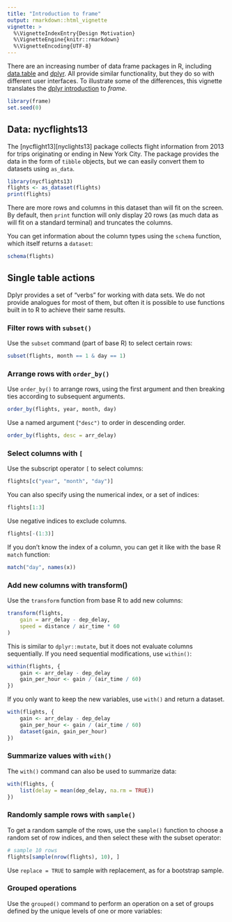 ```yaml
---
title: "Introduction to frame"
output: rmarkdown::html_vignette
vignette: >
  %\VignetteIndexEntry{Design Motivation}
  %\VignetteEngine{knitr::rmarkdown}
  %\VignetteEncoding{UTF-8}
---
```


There are an increasing number of data frame packages in R, including
[data.table][data-table] and [dplyr][dplyr]. All provide similar functionality,
but they do so with different user interfaces. To illustrate some of the
differences, this vignette translates the [dplyr introduction][dplyr-intro] to
*frame*. 

```r
library(frame)
set.seed(0)
```

## Data: nycflights13

The [nycflight13][nyclights13] package collects flight information from 2013 for trips
originating or ending in New York City. The package provides the data in the
form of `tibble` objects, but we can easily convert them to datasets using
`as_data`.

```r
library(nycflights13)
flights <- as_dataset(flights)
print(flights)
```

There are more rows and columns in this dataset than will fit on the screen.
By default, then `print` function will only display 20 rows (as much data as will
fit on a standard terminal) and truncates the columns.

You can get information about the column types using the `schema` function,
which itself returns a `dataset`:

```r
schema(flights)
```

## Single table actions

Dplyr provides a set of "verbs" for working with data sets. We do not provide
analogues for most of them, but often it is possible to use functions built in
to R to achieve their same results.

### Filter rows with `subset()`

Use the `subset` command (part of base R) to select certain rows:

```r
subset(flights, month == 1 & day == 1)
```

### Arrange rows with `order_by()`

Use `order_by()` to arrange rows, using the first argument and then breaking
ties according to subsequent arguments.


```r
order_by(flights, year, month, day)
```

Use a named argument (`"desc")` to order in descending order.

```r
order_by(flights, desc = arr_delay)
```


### Select columns with `[`

Use the subscript operator `[` to select columns:

```r
flights[c("year", "month", "day")]
```

You can also specify using the numerical index, or a set of indices:

```r
flights[1:3]
```

Use negative indices to exclude columns.

```r
flights[-(1:3)]
```

If you don't know the index of a column, you can get it like with the base R
`match` function:

```r
match("day", names(x))
```


### Add new columns with transform()

Use the `transform` function from base R to add new columns:

```r
transform(flights,
    gain = arr_delay - dep_delay,
    speed = distance / air_time * 60
)
```

This is similar to `dplyr::mutate`, but it does not evaluate columns
sequentially. If you need sequential modifications, use `within()`:

```r
within(flights, {
    gain <- arr_delay - dep_delay
    gain_per_hour <- gain / (air_time / 60)
})
```

If you only want to keep the new variables, use `with()` and return a
dataset.

```r
with(flights, {
    gain <- arr_delay - dep_delay
    gain_per_hour <- gain / (air_time / 60)
    dataset(gain, gain_per_hour)
})
```

### Summarize values with `with()`

The `with()` command can also be used to summarize data:

```r
with(flights, {
    list(delay = mean(dep_delay, na.rm = TRUE))
})
```

### Randomly sample rows with `sample()`

To get a random sample of the rows, use the `sample()` function to choose a
random set of row indices, and then select these with the subset operator:

```r
# sample 10 rows
flights[sample(nrow(flights), 10), ]
```

Use `replace = TRUE` to sample with replacement, as for a bootstrap sample.


### Grouped operations

Use the `grouped()` command to perform an operation on a set of groups
defined by the unique levels of one or more variables:



[dplyr]: http://dplyr.tidyverse.org/ "dplyr"
[dplyr-intro]: https://CRAN.R-project.org/package=dplyr/vignettes/dplyr.html "An introduction to dplyr"
[data-table]: http://r-datatable.com/ "data.table"
[nycflights13]: https://cran.r-project.org/package=nycflights13 "nycflights13"
